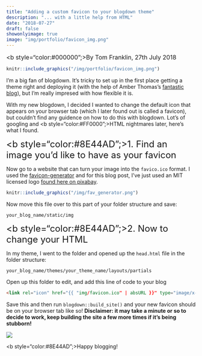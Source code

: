 ```yaml
---
title: "Adding a custom favicon to your blogdown theme"
description: "... with a little help from HTML"
date: "2018-07-27"
draft: false
showonlyimage: true
image: "img/portfolio/favicon_img.png"
---
```


<font size="3"><b style="color:#000000";>By Tom Franklin, 27th July 2018</b></font>

```r
knitr::include_graphics("/img/portfolio/favicon_img.png")
```


 \n
I'm a big fan of blogdown. It's tricky to set up in the first place getting a theme right and deploying it (with the help of Amber Thomas's [fantastic blog](http://amber.rbind.io/blog/2016/12/19/creatingsite/)), but I'm really impresed with how flexible it is. 

With my new blogdown, I decided I wanted to change the default icon that appears on your browser tab (which I later found out is called a favicon), but couldn't find any guidence on how to do this with blogdown. Lot's of googling and <b style="color:#FF0000";>HTML nightmares</b> later, here's what I found. 

<font size="5"><b style="color:#8E44AD";>1.  Find an image you'd like to have as your favicon</b></font>

Now go to a website that can turn your image into the `favico.ico` format. I used the [favicon-generator](https://www.favicon-generator.org/) and for this blog post, I've just used an MIT licensed logo [found here on pixabay](https://pixabay.com/en/copyright-free-logo-cc0-license-pd-31208/). 

```r
knitr::include_graphics("/img/fav_generator.png")
```
   
Now move this file over to this part of your folder structure and save: 

`your_blog_name/static/img`

<font size="5"><b style="color:#8E44AD";>2.  Now to change your HTML</b></font>

In my theme, I went to the folder and opened up the `head.html` file in the folder structure:

`your_blog_name/themes/your_theme_name/layouts/partials`

Open up this folder to edit, and add this line of code to your blog 

```html
<link rel="icon" href="{{ "img/favicon.ico" | absURL }}" type="image/x-icon">
```

Save this and then run `blogdown::build_site()` and your new favicon should be on your browser tab like so! **Disclaimer: it may take a minute or so to decide to work, keep building the site a few more times if it's being stubborn!** 

![](/img/fav_blog.png) 
 
 \n
 
<b style="color:#8E44AD";>Happy blogging!</b>

